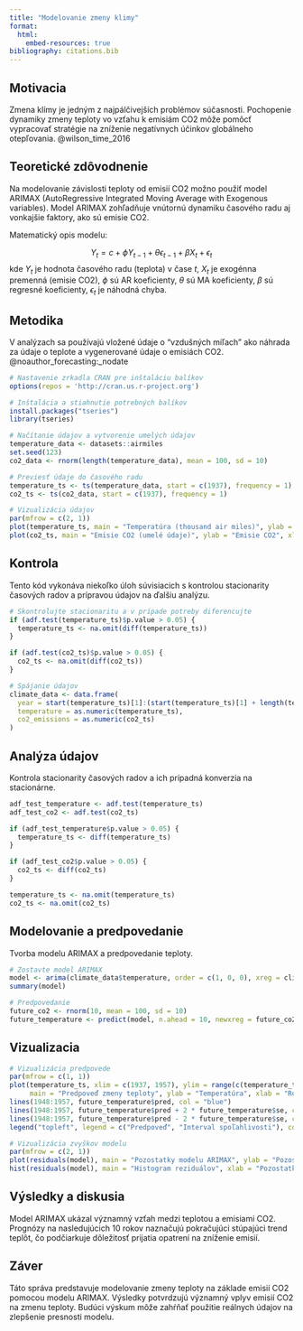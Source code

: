 ---
title: "Modelovanie zmeny klimy"
format:
  html:
    embed-resources: true
bibliography: citations.bib
---

## Motivacia

Zmena klímy je jedným z najpálčivejších problémov súčasnosti. Pochopenie dynamiky zmeny teploty vo vzťahu k emisiám CO2 môže pomôcť vypracovať stratégie na zníženie negatívnych účinkov globálneho otepľovania. @wilson_time_2016

## Teoretické zdôvodnenie

Na modelovanie závislosti teploty od emisií CO2 možno použiť model ARIMAX (AutoRegressive Integrated Moving Average with Exogenous variables). Model ARIMAX zohľadňuje vnútornú dynamiku časového radu aj vonkajšie faktory, ako sú emisie CO2.

Matematický opis modelu:

$$
Y_t = c + \phi Y_{t-1} + \theta \epsilon_{t-1} + \beta X_t + \epsilon_t
$$ kde $Y_t$ je hodnota časového radu (teplota) v čase $t$, $X_t$ je exogénna premenná (emisie CO2), $\phi$ sú AR koeficienty, $\theta$ sú MA koeficienty, $\beta$ sú regresné koeficienty, $\epsilon_t$ je náhodná chyba.

## Metodika

V analýzach sa používajú vložené údaje o "vzdušných míľach" ako náhrada za údaje o teplote a vygenerované údaje o emisiách CO2. @noauthor_forecasting:_nodate

```{r}
# Nastavenie zrkadla CRAN pre inštaláciu balíkov
options(repos = 'http://cran.us.r-project.org')

# Inštalácia a stiahnutie potrebných balíkov
install.packages("tseries")
library(tseries)

# Načítanie údajov a vytvorenie umelých údajov
temperature_data <- datasets::airmiles
set.seed(123)
co2_data <- rnorm(length(temperature_data), mean = 100, sd = 10)

# Previesť údaje do časového radu
temperature_ts <- ts(temperature_data, start = c(1937), frequency = 1)
co2_ts <- ts(co2_data, start = c(1937), frequency = 1)

# Vizualizácia údajov
par(mfrow = c(2, 1))
plot(temperature_ts, main = "Temperatúra (thousand air miles)", ylab = "Temperatúra", xlab = "Rok")
plot(co2_ts, main = "Emisie CO2 (umelé údaje)", ylab = "Emisie CO2", xlab = "Rok")
```

## Kontrola

Tento kód vykonáva niekoľko úloh súvisiacich s kontrolou stacionarity časových radov a prípravou údajov na ďalšiu analýzu.

```{r}
# Skontrolujte stacionaritu a v prípade potreby diferencujte
if (adf.test(temperature_ts)$p.value > 0.05) {
  temperature_ts <- na.omit(diff(temperature_ts))
}

if (adf.test(co2_ts)$p.value > 0.05) {
  co2_ts <- na.omit(diff(co2_ts))
}

# Spájanie údajov
climate_data <- data.frame(
  year = start(temperature_ts)[1]:(start(temperature_ts)[1] + length(temperature_ts) - 1),
  temperature = as.numeric(temperature_ts),
  co2_emissions = as.numeric(co2_ts)
)
```

## Analýza údajov

Kontrola stacionarity časových radov a ich prípadná konverzia na stacionárne.

```{r}
adf_test_temperature <- adf.test(temperature_ts)
adf_test_co2 <- adf.test(co2_ts)

if (adf_test_temperature$p.value > 0.05) {
  temperature_ts <- diff(temperature_ts)
}

if (adf_test_co2$p.value > 0.05) {
  co2_ts <- diff(co2_ts)
}

temperature_ts <- na.omit(temperature_ts)
co2_ts <- na.omit(co2_ts)
```

## Modelovanie a predpovedanie

Tvorba modelu ARIMAX a predpovedanie teploty.

```{r}
# Zostavte model ARIMAX
model <- arima(climate_data$temperature, order = c(1, 0, 0), xreg = climate_data$co2_emissions)
summary(model)

# Predpovedanie
future_co2 <- rnorm(10, mean = 100, sd = 10)
future_temperature <- predict(model, n.ahead = 10, newxreg = future_co2)

```

## Vizualizacia

```{r}
# Vizualizácia predpovede
par(mfrow = c(1, 1))
plot(temperature_ts, xlim = c(1937, 1957), ylim = range(c(temperature_ts, future_temperature$pred)),
     main = "Predpoveď zmeny teploty", ylab = "Temperatúra", xlab = "Rok")
lines(1948:1957, future_temperature$pred, col = "blue")
lines(1948:1957, future_temperature$pred + 2 * future_temperature$se, col = "red", lty = 2)
lines(1948:1957, future_temperature$pred - 2 * future_temperature$se, col = "red", lty = 2)
legend("topleft", legend = c("Predpoveď", "Interval spoľahlivosti"), col = c("blue", "red"), lty = 1:2)

# Vizualizácia zvyškov modelu
par(mfrow = c(2, 1))
plot(residuals(model), main = "Pozostatky modelu ARIMAX", ylab = "Pozostatky", xlab = "Rok")
hist(residuals(model), main = "Histogram reziduálov", xlab = "Pozostatky", breaks = 10)
```

## Výsledky a diskusia

Model ARIMAX ukázal významný vzťah medzi teplotou a emisiami CO2. Prognózy na nasledujúcich 10 rokov naznačujú pokračujúci stúpajúci trend teplôt, čo podčiarkuje dôležitosť prijatia opatrení na zníženie emisií.

## Záver

Táto správa predstavuje modelovanie zmeny teploty na základe emisií CO2 pomocou modelu ARIMAX. Výsledky potvrdzujú významný vplyv emisií CO2 na zmenu teploty. Budúci výskum môže zahŕňať použitie reálnych údajov na zlepšenie presnosti modelu.
